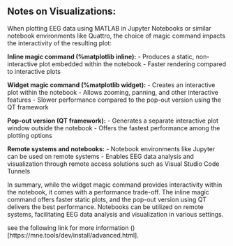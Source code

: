 

## Notes on Visualizations:
When plotting EEG data using MATLAB in Jupyter Notebooks or similar notebook environments like Quattro, the choice of magic command impacts the interactivity of the resulting plot:

**Inline magic command (%matplotlib inline):**
- Produces a static, non-interactive plot embedded within the notebook
- Faster rendering compared to interactive plots

**Widget magic command (%matplotlib widget):**
- Creates an interactive plot within the notebook
- Allows zooming, panning, and other interactive features
- Slower performance compared to the pop-out version using the QT framework

**Pop-out version (QT framework):**
- Generates a separate interactive plot window outside the notebook
- Offers the fastest performance among the plotting options

**Remote systems and notebooks:**
- Notebook environments like Jupyter can be used on remote systems
- Enables EEG data analysis and visualization through remote access solutions such as Visual Studio Code Tunnels

In summary, while the widget magic command provides interactivity within the notebook, it comes with a performance trade-off. The inline magic command offers faster static plots, and the pop-out version using QT delivers the best performance. Notebooks can be utilized on remote systems, facilitating EEG data analysis and visualization in various settings.

see the following link for more information ()[https://mne.tools/dev/install/advanced.html].